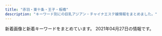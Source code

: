 ```yaml
---
title: "赤羽・東十条・王子・板橋"
description: "キーワード別にの巨乳アジアン・チャイナエステ嬢情報をまとめました。"
---
```


新着画像と新着キーワードをまとめています。
2021年04月27日の情報です。

<DmmAffiliateIns />
<KeywordTable
  shops={
    [
    {
        "url": "https://yumego.tyo.cm/",
        "name": "\u5922\u3054",
        "keywords": {
            "86": 22,
            "88": 11,
            "85": 5,
            "D": 38
        },
        "station": "JR\u5341\u6761\u99c5\u5357\u53e3",
        "img_links": [
            "https://yumego.tyo.cm/images/top.jpg",
            "https://yumego.tyo.cm/images/tit_staff02.png",
            "https://yumego.tyo.cm/images/sp_top.jpg",
            "https://yumego.tyo.cm/photos/sites/83/2020/12/2020120108205582.jpg",
            "https://yumego.tyo.cm/images/room1.jpg",
            "https://yumego.tyo.cm/photos/sites/83/2021/03/2021033013471620.jpg",
            "https://yumego.tyo.cm/images/sp_tit_twitter.png",
            "https://yumego.tyo.cm/images/tit_staff01.png",
            "https://yumego.tyo.cm/images/sp_tit_therapist.png",
            "https://yumego.tyo.cm/images/maining.jpg",
            "https://yumego.tyo.cm/photos/sites/83/2020/12/2020120610415359.jpg",
            "https://yumego.tyo.cm/images/img_tel.png",
            "https://yumego.tyo.cm/images/room3.jpg",
            "https://yumego.tyo.cm/images/tit_twitter.png",
            "https://yumego.tyo.cm/photos/sites/83/2020/12/2020120610415351.jpg",
            "https://yumego.tyo.cm/images/sp_tit_staff02.png",
            "https://yumego.tyo.cm/images/tit_new.png",
            "https://yumego.tyo.cm/images/tit_therapist.png",
            "https://yumego.tyo.cm/images/room4.jpg",
            "https://yumego.tyo.cm/photos/sites/83/2020/12/2020120108205259.jpg",
            "https://yumego.tyo.cm/images/sp_tit_new.png",
            "https://yumego.tyo.cm/images/room2.jpg",
            "https://yumego.tyo.cm/photos/sites/83/2020/12/2020120610415227.jpg",
            "https://yumego.tyo.cm/photos/sites/83/2020/12/2020120802122165.jpg",
            "https://yumego.tyo.cm/photos/sites/83/2020/12/2020120108205393.jpg",
            "https://yumego.tyo.cm/images/sp_tit_staff01.png",
            "https://yumego.tyo.cm/photos/sites/83/2021/02/2021020212253138.jpg"
        ]
    },
    {
        "url": "http://www.goodtime.iesjp.com/",
        "keywords": {
            "D": 6,
            "85": 2,
            "87": 6,
            "\u30bb\u30af\u30b7\u30fc": 3
        },
        "station": "\u8d64\u7fbd\u5ca9\u6df5\u99c52\u756a\u51fa\u53e3",
        "img_links": [
            "http://www.goodtime.iesjp.com/photo_news/upimg/2288060497ed9031e6_0.jpg",
            "http://www.goodtime.iesjp.com/images/m-top-right04.jpg",
            "http://www.goodtime.iesjp.com/photo_news/upimg/39901600bd6533312b_0.jpg",
            "http://www.goodtime.iesjp.com/files/006.jpg",
            "http://www.goodtime.iesjp.com/images/m-top-right02.jpg",
            "http://www.goodtime.iesjp.com/files/001.jpg",
            "http://www.goodtime.iesjp.com/images/call.png",
            "http://www.goodtime.iesjp.com/images/m-top-right01.jpg",
            "http://www.goodtime.iesjp.com/photo_news/upimg/1591860540114b630a_0.jpg",
            "http://www.goodtime.iesjp.com/photo_news/upimg/20911603de0e3ad912_0.jpg",
            "http://www.goodtime.iesjp.com/files/004.jpg",
            "http://www.goodtime.iesjp.com/images/m-top03.jpg",
            "http://www.goodtime.iesjp.com/images/m-top-right03.jpg",
            "http://www.goodtime.iesjp.com/images/m-right.jpg",
            "http://www.goodtime.iesjp.com/images/m-yejiao.jpg",
            "http://www.goodtime.iesjp.com/images/top-left01.jpg",
            "http://www.goodtime.iesjp.com/images/m-left.jpg",
            "http://www.goodtime.iesjp.com/images/m-head.jpg",
            "http://www.goodtime.iesjp.com/photo_news/upimg/6226360739cbd5fa6e_0.jpg",
            "http://www.goodtime.iesjp.com/photo_news/upimg/43415603819cc9fd0d_1.jpg",
            "http://www.goodtime.iesjp.com/photo_news/upimg/529386029caabbb08f_0.jpg",
            "http://www.goodtime.iesjp.com/images/m-top02.jpg",
            "http://www.goodtime.iesjp.com/files/003.jpg"
        ],
        "name": "GOOD TIME"
    },
    {
        "img_links": [
            "http://www.e-baby.work/staff/kumic.jpg",
            "http://www.e-baby.work/img/all/icon2.png",
            "http://www.e-baby.work/staff/rina1.jpg",
            "http://www.e-baby.work/staff/kumi1.jpg",
            "http://www.e-baby.work/img/all/loader.png",
            "http://www.e-baby.work/staff/karen1.jpg",
            "http://www.e-baby.work/staff/maya1.jpg",
            "http://www.e-baby.work/staff/haru1.jpg",
            "http://www.e-baby.work/staff/yuka1.jpg"
        ],
        "url": "http://www.e-baby.work/",
        "keywords": {
            "85": 1,
            "84": 1,
            "E": 2,
            "86": 2,
            "87": 1,
            "C": 1,
            "D": 3,
            "89": 1
        },
        "name": "\u30a2\u30a4\u30ea\u30b9",
        "station": "JR\u8d64\u7fbd\u99c5\u6771\u53e3"
    },
    {
        "img_links": [
            "http://www.l-yuri.work/images/h_line.jpg",
            "http://www.l-yuri.work/staff/aki.jpg",
            "http://www.l-yuri.work/images/staff_t.jpg",
            "http://www.l-yuri.work/images/sys.png",
            "http://www.l-yuri.work/images/head.jpg",
            "http://www.l-yuri.work/images/tg.jpg",
            "http://www.l-yuri.work/images/2.png",
            "http://www.l-yuri.work/images/4.png",
            "http://www.l-yuri.work/images/3.png",
            "http://www.l-yuri.work/images/tel.jpg",
            "http://www.l-yuri.work/staff/rina.jpg",
            "http://www.l-yuri.work/img/emi1.jpg",
            "http://www.l-yuri.work/images/int2.png",
            "http://www.l-yuri.work/images/5.png",
            "http://www.l-yuri.work/staff/miki.jpg",
            "http://www.l-yuri.work/img/kaori1.jpg",
            "http://www.l-yuri.work/images/mobile.jpg",
            "http://www.l-yuri.work/staff/emi.jpg",
            "http://www.l-yuri.work/staff/kaori.jpg",
            "http://www.l-yuri.work/images/s1.png",
            "http://www.l-yuri.work/images/int1.png",
            "http://www.l-yuri.work/img/aki1.jpg",
            "http://www.l-yuri.work/img/miki1.jpg",
            "http://www.l-yuri.work/images/interior_t.jpg",
            "http://www.l-yuri.work/images/1.png",
            "http://www.l-yuri.work/img/rina1.jpg",
            "http://www.l-yuri.work/images/news.png"
        ],
        "name": "\u767e\u5408",
        "keywords": {},
        "url": "http://www.l-yuri.work/",
        "station": "\u84ee\u6839\u99c5\u6771\u53e3"
    },
    {
        "station": "JR\u6771\u5341\u6761\u99c5\u5317\u53e3",
        "keywords": {},
        "url": "https://higashijujo-mensesthe.com/",
        "name": "Love Sea",
        "img_links": [
            "https://higashijujo-mensesthe.com/staff/satomi-l1.jpg",
            "https://higashijujo-mensesthe.com/images/footer-l.png",
            "https://higashijujo-mensesthe.com/room/esthe1.jpg",
            "https://higashijujo-mensesthe.com/menu/gallery.png",
            "https://higashijujo-mensesthe.com/icon/line.png",
            "https://higashijujo-mensesthe.com/images/camp.jpg",
            "https://higashijujo-mensesthe.com/images/header3.png",
            "https://higashijujo-mensesthe.com/room/room-l3.jpg",
            "https://higashijujo-mensesthe.com/staff/runa-l1.jpg",
            "https://higashijujo-mensesthe.com/menu/friend.png",
            "https://higashijujo-mensesthe.com/staff/lime-s1.jpg",
            "https://higashijujo-mensesthe.com/2019/08/10/kimi-s1.jpg",
            "https://higashijujo-mensesthe.com/room/esthe2.jpg",
            "https://higashijujo-mensesthe.com/staff/lime-l1.jpg",
            "https://higashijujo-mensesthe.com/menu/blog.png",
            "https://higashijujo-mensesthe.com/room/esthe3.jpg",
            "https://higashijujo-mensesthe.com/2019/08/22/runa-s1.jpg",
            "https://higashijujo-mensesthe.com/images/footer-r.png",
            "https://higashijujo-mensesthe.com/staff/kimi-s1.jpg",
            "https://higashijujo-mensesthe.com/2019/08/23/satomi-s1.jpg",
            "https://higashijujo-mensesthe.com/staff/runa-s1.jpg",
            "https://higashijujo-mensesthe.com/staff/kimi-l1.jpg",
            "https://higashijujo-mensesthe.com/staff/kimi-l2.jpg",
            "https://higashijujo-mensesthe.com/menu/info.png",
            "https://higashijujo-mensesthe.com/icon/twitter.png",
            "https://higashijujo-mensesthe.com/2020/02/29/lime-s1.jpg",
            "https://higashijujo-mensesthe.com/images/flower.png",
            "https://higashijujo-mensesthe.com/button/staff.png",
            "https://higashijujo-mensesthe.com/icon/yelp.png",
            "https://higashijujo-mensesthe.com/button/home.png",
            "https://higashijujo-mensesthe.com/images/qrcode.png",
            "https://higashijujo-mensesthe.com/menu/home.png",
            "https://higashijujo-mensesthe.com/staff/rika-s1.jpg",
            "https://higashijujo-mensesthe.com/images/main-sp.jpg",
            "https://higashijujo-mensesthe.com/staff/kimi-s2.jpg",
            "https://higashijujo-mensesthe.com/staff/satomi-s1.jpg",
            "https://higashijujo-mensesthe.com/images/main1.jpg",
            "https://higashijujo-mensesthe.com/button/blog.png",
            "https://higashijujo-mensesthe.com/images/clear.png",
            "https://higashijujo-mensesthe.com/2019/10/21/rika-s1.jpg",
            "https://higashijujo-mensesthe.com/room/room-l1.jpg",
            "https://higashijujo-mensesthe.com/room/room-l4.jpg",
            "https://higashijujo-mensesthe.com/room/room-l2.jpg",
            "https://higashijujo-mensesthe.com/icon/facebook.png",
            "https://higashijujo-mensesthe.com/staff/rika-l1.jpg"
        ]
    },
    {
        "img_links": [
            "http://www.crossu.xyz/templets/default/picture/interior_t.jpg",
            "http://www.crossu.xyz/uploads/180620/1-1P62010193X63.jpg",
            "http://www.crossu.xyz/uploads/allimg/180620/1-1P6201013133b.jpg",
            "http://www.crossu.xyz/uploads/180620/1-1P62010154K00.png",
            "http://www.crossu.xyz/uploads/200528/1-20052Q52142229.jpg",
            "http://www.crossu.xyz/uploads/180621/1-1P621101232H4.jpg",
            "http://www.crossu.xyz/uploads/191119/1-19111915043V27.jpg",
            "http://www.crossu.xyz/templets/default/picture/staff_t.jpg",
            "http://www.crossu.xyz/uploads/190924/1-1Z9241056212J.jpg",
            "http://www.crossu.xyz/uploads/191129/1-19112914393CK.jpg",
            "http://www.crossu.xyz/templets/default/picture/rec1.png",
            "http://www.crossu.xyz/uploads/181211/1-1Q2111433162D.jpg",
            "http://www.crossu.xyz/templets/default/picture/head.jpg",
            "http://www.crossu.xyz/templets/default/picture/news.jpg"
        ],
        "station": "JR\u738b\u5b50\u99c5\u5317\u53e3",
        "url": "http://www.crossu.xyz/",
        "keywords": {
            "\u30bb\u30af\u30b7\u30fc": 5
        },
        "name": "\u685c\u306e\u604b"
    },
    {
        "name": "\u6211\u304c\u5bb6",
        "station": "JR\u738b\u5b50\u99c5\u4e2d\u592e\u53e3",
        "keywords": {
            "86": 5,
            "83": 5,
            "85": 10,
            "C": 11,
            "D": 20
        },
        "img_links": [
            "https://wagaya.xyz.mn/photos/sites/56/2021/04/2021040506054956.jpg",
            "https://wagaya.xyz.mn/images/s_news.png",
            "https://wagaya.xyz.mn/images/s_staff.png",
            "https://wagaya.xyz.mn/images/top.jpg",
            "https://wagaya.xyz.mn/photos/sites/56/2021/04/2021041205512961.jpg",
            "https://wagaya.xyz.mn/photos/sites/56/2021/04/2021041205512892.jpg",
            "https://wagaya.xyz.mn/images/nbj1.png",
            "https://wagaya.xyz.mn/photos/sites/56/2021/04/202104050602539.jpg",
            "https://wagaya.xyz.mn/images/mobile.jpg"
        ],
        "url": "https://wagaya.xyz.mn/"
    },
    {
        "station": "JR\u8d64\u7fbd\u99c5\u5357\u53e3",
        "img_links": [
            "http://lastpara.net/image/cast/cast_259_1_l.jpg",
            "http://lastpara.net/image/cast/cast_286_1_l.jpg",
            "http://lastpara.net/img/news-ttl.jpg",
            "http://lastpara.net/image/cast/cast_262_1_l.jpg",
            "http://lastpara.net/image/cast/cast_263_1_l.jpg",
            "http://lastpara.net/img/event/camp_top_02.jpg",
            "http://lastpara.net/image/cast/cast_263_1_s.jpg",
            "http://lastpara.net/image/cast/cast_286_1_s.jpg",
            "http://lastpara.net/image/cast/cast_261_1_l.jpg",
            "http://lastpara.net/image/cast/cast_255_1_l.jpg",
            "http://lastpara.net/image/cast/cast_287_1_s.jpg",
            "http://lastpara.net/image/cast/cast_256_1_s.jpg",
            "http://lastpara.net/image/cast/cast_256_1_l.jpg",
            "http://lastpara.net/image/cast/cast_259_1_s.jpg",
            "http://lastpara.net/image/cast/cast_265_1_l.jpg",
            "http://lastpara.net/image/cast/cast_287_1_l.jpg",
            "http://lastpara.net/image/cast/cast_265_1_s.jpg",
            "http://lastpara.net/img/recuit.png"
        ],
        "url": "http://lastpara.net/",
        "name": "Last Paradise \uff5e\u30e9\u30b9\u30c8\u30d1\u30e9\u30c0\u30a4\u30b9\uff5e",
        "keywords": {
            "86": 4,
            "85": 9,
            "84": 4,
            "90": 2
        }
    },
    {
        "keywords": {},
        "name": "Only one \uff5e\u30aa\u30f3\u30ea\u30fc\u30ef\u30f3\uff5e",
        "url": "http://www.roserelaxation.info/",
        "station": "JR\u8d64\u7fbd\u99c5\u5357\u53e3",
        "img_links": [
            "http://www.roserelaxation.info/upload/201807/thumb_dis/1531195952.jpg",
            "http://www.roserelaxation.info/upload/201807/thumb/1531195952.jpg",
            "http://www.roserelaxation.info/upload/202007/thumb/1594636355.jpg",
            "http://www.roserelaxation.info/upload/202007/thumb/1594636246.jpg",
            "http://www.roserelaxation.info/upload/201708/1502280972.jpg",
            "http://www.roserelaxation.info/upload/201801/1517150493.jpg",
            "http://www.roserelaxation.info/upload/201712/thumb/1512155748.jpg",
            "http://www.roserelaxation.info/upload/201807/1531195547.jpg",
            "http://www.roserelaxation.info/upload/201712/thumb_dis/1512155748.jpg",
            "http://www.roserelaxation.info/upload/images/20170706_091357.jpg",
            "http://www.roserelaxation.info/upload/202008/1598846272.jpg",
            "http://www.roserelaxation.info/upload/201707/1499300573.jpg",
            "http://www.roserelaxation.info/upload/202007/thumb_dis/1594636355.jpg",
            "http://www.roserelaxation.info/upload/images/20170613_104732.jpg",
            "http://www.roserelaxation.info/upload/201807/thumb_dis/1531195547.jpg",
            "http://www.roserelaxation.info/upload/images/20170525_102731.jpg",
            "http://www.roserelaxation.info/upload/201712/1512155748.jpg",
            "http://www.roserelaxation.info/upload/202007/thumb/1594636684.jpg",
            "http://www.roserelaxation.info/upload/202007/thumb_dis/1594636322.jpg",
            "http://www.roserelaxation.info/upload/images/20171206_132823.jpg",
            "http://www.roserelaxation.info/upload/202007/1594636355.jpg",
            "http://www.roserelaxation.info/upload/images/20171214_032900.jpg",
            "http://www.roserelaxation.info/upload/201807/thumb_dis/1531197286.jpg",
            "http://www.roserelaxation.info/upload/201808/thumb_dis/1535596152.jpg",
            "http://www.roserelaxation.info/upload/201801/thumb_dis/1517150493.jpg",
            "http://www.roserelaxation.info/upload/images/20171206_132851.jpg",
            "http://www.roserelaxation.info/upload/201807/thumb/1531195547.jpg",
            "http://www.roserelaxation.info/upload/images/20171206_133002.jpg",
            "http://www.roserelaxation.info/upload/201801/thumb/1517150493.jpg",
            "http://www.roserelaxation.info/upload/202007/1594636684.jpg",
            "http://www.roserelaxation.info/upload/202007/thumb_dis/1594636684.jpg",
            "http://www.roserelaxation.info/upload/201807/1531197286.jpg",
            "http://www.roserelaxation.info/upload/201708/thumb_dis/1502280972.jpg",
            "http://www.roserelaxation.info/upload/202007/thumb_dis/1594636246.jpg",
            "http://www.roserelaxation.info/upload/201807/1531195952.jpg",
            "http://www.roserelaxation.info/upload/202007/1594636246.jpg",
            "http://www.roserelaxation.info/upload/images/20171206_132919.jpg"
        ]
    },
    {
        "name": "Jessica",
        "url": "http://minming.work/",
        "keywords": {
            "D": 3,
            "88": 1,
            "86": 2
        },
        "station": "\u9ad8\u5cf6\u5e73\u99c5",
        "img_links": [
            "http://minming.work/uploads/210405/1-2104051H4034V.jpg",
            "http://minming.work/uploads/allimg/210222/1-2102221K144L3.png",
            "http://minming.work/uploads/210405/1-2104051H21N45.jpg",
            "http://minming.work/uploads/210405/1-2104051H30X20.jpg"
        ]
    },
    {
        "keywords": {
            "E": 3,
            "86": 2,
            "84": 1,
            "87": 1,
            "85": 12,
            "88": 2,
            "D": 5,
            "C": 17
        },
        "station": "JR\u8d64\u7fbd\u99c5\u6771\u53e3",
        "img_links": [
            "http://ka-en.work/img/head.jpg",
            "http://ka-en.work/sp/img/acc4.jpg",
            "http://ka-en.work/img/botton3.jpg",
            "http://ka-en.work/sp/img/p-10.jpg",
            "http://ka-en.work/img/s6.jpg",
            "http://ka-en.work/sp/img/p-4.jpg",
            "http://ka-en.work/img/acc1.jpg",
            "http://ka-en.work/sp/img/st7.jpg",
            "http://ka-en.work/sp/img/p-9.jpg",
            "http://ka-en.work/img/st8.jpg",
            "http://ka-en.work/img/s9.jpg",
            "http://ka-en.work/sp/img/sys.jpg",
            "http://ka-en.work/img/s4.jpg",
            "http://ka-en.work/sp/img/st6.jpg",
            "http://ka-en.work/sp/img/st1.jpg",
            "http://ka-en.work/sp/img/kanban.jpg",
            "http://ka-en.work/img/acc5.jpg",
            "http://ka-en.work/img/botton4.jpg",
            "http://ka-en.work/sp/img/st4.jpg",
            "http://ka-en.work/img/st6.jpg",
            "http://ka-en.work/sp/img/tel.jpg",
            "http://ka-en.work/img/st10.jpg",
            "http://ka-en.work/sp/img/time.jpg",
            "http://ka-en.work/img/st3.jpg",
            "http://ka-en.work/sp/img/t-r.jpg",
            "http://ka-en.work/sp/img/acc2.jpg",
            "http://ka-en.work/sp/img/botton.jpg",
            "http://ka-en.work/sp/img/st10.jpg",
            "http://ka-en.work/sp/img/pic.jpg",
            "http://ka-en.work/sp/img/cam.jpg",
            "http://ka-en.work/img/st9.jpg",
            "http://ka-en.work/sp/img/t-s.jpg",
            "http://ka-en.work/sp/img/acc1.jpg",
            "http://ka-en.work/img/s10.jpg",
            "http://ka-en.work/sp/img/t-t.jpg",
            "http://ka-en.work/sp/img/acc3.jpg",
            "http://ka-en.work/img/s3.jpg",
            "http://ka-en.work/img/botton.jpg",
            "http://ka-en.work/sp/img/info.jpg",
            "http://ka-en.work/sp/img/st2.jpg",
            "http://ka-en.work/img/fla-1.jpg",
            "http://ka-en.work/img/acc2.jpg",
            "http://ka-en.work/img/botton2.jpg",
            "http://ka-en.work/img/botton6.jpg",
            "http://ka-en.work/sp/img/st3.jpg",
            "http://ka-en.work/sp/img/tit.jpg",
            "http://ka-en.work/img/fla-3.jpg",
            "http://ka-en.work/img/acc4.jpg",
            "http://ka-en.work/img/mo.png",
            "http://ka-en.work/img/s2.jpg",
            "http://ka-en.work/img/st4.jpg",
            "http://ka-en.work/sp/img/st9.jpg",
            "http://ka-en.work/img/acc3.jpg",
            "http://ka-en.work/img/st1.jpg",
            "http://ka-en.work/img/botton5.jpg",
            "http://ka-en.work/sp/img/acc5.jpg",
            "http://ka-en.work/img/st2.jpg",
            "http://ka-en.work/sp/img/add.jpg",
            "http://ka-en.work/sp/img/t-o.jpg",
            "http://ka-en.work/img/s7.jpg",
            "http://ka-en.work/sp/img/pc.jpg",
            "http://ka-en.work/sp/img/st8.jpg",
            "http://ka-en.work/img/foot.jpg",
            "http://ka-en.work/sp/img/t-a.jpg",
            "http://ka-en.work/img/kanban.jpg",
            "http://ka-en.work/img/st7.jpg",
            "http://ka-en.work/img/fla-2.jpg"
        ],
        "url": "http://ka-en.work/",
        "name": "\u83ef\u8276"
    },
    {
        "name": "\u30c0\u30fc\u30ea\u30f3",
        "url": "http://angel-aroma.net/",
        "station": "JR\u8d64\u7fbd\u99c5\u6771\u53e3",
        "img_links": [
            "http://angel-aroma.net/img/sta3.jpg",
            "http://angel-aroma.net/img/m2.jpg",
            "http://angel-aroma.net/img/m1.jpg",
            "http://angel-aroma.net/img/m10.jpg",
            "http://angel-aroma.net/img/m4.jpg",
            "http://angel-aroma.net/img/sta5.jpg",
            "http://angel-aroma.net/img/sta2.jpg",
            "http://angel-aroma.net/img/m20.jpg",
            "http://angel-aroma.net/img/no.png",
            "http://angel-aroma.net/img/qr.jpg",
            "http://angel-aroma.net/img/m5.jpg",
            "http://angel-aroma.net/img/m3.jpg",
            "http://angel-aroma.net/img/m30.jpg",
            "http://angel-aroma.net/img/sta6.jpg",
            "http://angel-aroma.net/img/m6.jpg",
            "http://angel-aroma.net/img/stafft.jpg",
            "http://angel-aroma.net/img/sta1.jpg",
            "http://angel-aroma.net/img/top.jpg"
        ],
        "keywords": {
            "87": 2,
            "86": 4,
            "84": 2,
            "82": 2
        }
    },
    {
        "name": "\u56de\u697d\u82d1",
        "url": "https://nippori-massage.com/",
        "keywords": {},
        "station": "\u5c3e\u4e45\u99c5",
        "img_links": [
            "https://nippori-massage.com/staff/sakura-l1.jpg",
            "https://nippori-massage.com/staff/yui-s1.jpg",
            "https://nippori-massage.com/room/room-l4.jpg",
            "https://nippori-massage.com/icon/line.png",
            "https://nippori-massage.com/icon/yelp.png",
            "https://nippori-massage.com/images/qrcode.png",
            "https://nippori-massage.com/staff/sakura-s1.jpg",
            "https://nippori-massage.com/footer/footer-staff.png",
            "https://nippori-massage.com/images/main1.jpg",
            "https://nippori-massage.com/mens-esthe/2021/04/27/yui-s1.jpg",
            "https://nippori-massage.com/room/room-l1.jpg",
            "https://nippori-massage.com//icon/facebook.png",
            "https://nippori-massage.com/mens-esthe/2021/04/15/sakura-s1.jpg",
            "https://nippori-massage.com/staff/yui-l1.jpg",
            "https://nippori-massage.com/images/line_friend.png",
            "https://nippori-massage.com/images/esthe1.jpg",
            "https://scdn.line-apps.com/n/line_add_friends/btn/ja.png",
            "https://nippori-massage.com/images/main-sp.jpg",
            "https://nippori-massage.com/images/esthe3.jpg",
            "https://nippori-massage.com/images/esthe4.jpg",
            "https://nippori-massage.com/images/header3.png",
            "https://nippori-massage.com/images/esthe2.jpg",
            "https://nippori-massage.com/images/clear.png",
            "https://nippori-massage.com/icon/twitter.png",
            "https://nippori-massage.com/line/line-qr.png",
            "https://nippori-massage.com/room/room-l2.jpg",
            "https://nippori-massage.com/line/10min-coupon.png",
            "https://nippori-massage.com/images/obi.jpg",
            "https://nippori-massage.com/room/room-l3.jpg",
            "https://nippori-massage.com/icon/facebook.png",
            "https://nippori-massage.com/footer/footer-line.png",
            "https://nippori-massage.com/footer/footer-tel.png"
        ]
    },
    {
        "img_links": [
            "http://www.darling.esjp.info/img/nav-005.png",
            "http://www.darling.esjp.info/img/nav-003.png",
            "http://www.darling.esjp.info/img/nav-001.png",
            "http://www.darling.esjp.info/img/tel.png",
            "http://www.darling.esjp.info/files/008.jpg",
            "http://www.darling.esjp.info/files/002.jpg",
            "http://www.darling.esjp.info/img/stt.jpg",
            "http://www.darling.esjp.info/img/nav-004.png",
            "http://www.darling.esjp.info/files/007.jpg",
            "http://www.darling.esjp.info/img/top01.png",
            "http://www.darling.esjp.info/img/nav-002.png",
            "http://www.darling.esjp.info/files/001.jpg",
            "http://www.darling.esjp.info/img/stb.jpg",
            "http://www.darling.esjp.info/files/003.jpg",
            "http://www.darling.esjp.info/img/nav-006.png"
        ],
        "keywords": {
            "D": 5,
            "87": 4,
            "86": 1
        },
        "name": "Darling \uff5e\u30c0\u30fc\u30ea\u30f3\uff5e",
        "url": "http://www.darling.esjp.info/",
        "station": "JR\u8d64\u7fbd\u99c5\u5357\u53e3"
    },
    {
        "name": "\u767e\u5408",
        "station": "JR\u6771\u5341\u6761\u99c5\u5317\u53e3",
        "url": "http://yuri.msa.jp/",
        "keywords": {
            "84": 3,
            "85": 3,
            "83": 3,
            "86": 3
        },
        "img_links": [
            "http://yuri.msa.jp/images/staff_01.jpg",
            "http://yuri.msa.jp/layer/images/top/top_08.png",
            "http://yuri.msa.jp/layer/images/top.jpg",
            "http://yuri.msa.jp/images/staff_02.jpg",
            "http://yuri.msa.jp/images/staff_06.jpg",
            "http://yuri.msa.jp/images/1.jpg",
            "http://yuri.msa.jp/layer/images/top/top_04.jpg",
            "http://yuri.msa.jp/images/top1.jpg",
            "http://yuri.msa.jp/images/staff_bj1.png",
            "http://yuri.msa.jp/layer/images/top/top_01.jpg",
            "http://yuri.msa.jp/layer/images/top/top_03.jpg",
            "http://yuri.msa.jp/images/s_info.png",
            "http://yuri.msa.jp/images/ser1.jpg",
            "http://yuri.msa.jp/images/ser2.jpg",
            "http://yuri.msa.jp/images/s_service.png",
            "http://yuri.msa.jp/layer/images/top/top_05.jpg",
            "http://yuri.msa.jp/images/staff_04.jpg",
            "http://yuri.msa.jp/images/staff_03.jpg",
            "http://yuri.msa.jp/images/staff_bj4.png",
            "http://yuri.msa.jp/images/ser4.jpg",
            "http://yuri.msa.jp/images/wenzi-staff.png",
            "http://yuri.msa.jp/layer/images/top/top_06.jpg",
            "http://yuri.msa.jp/images/top2.jpg",
            "http://yuri.msa.jp/images/ser3.jpg",
            "http://yuri.msa.jp/layer/images/top/top_02.jpg",
            "http://yuri.msa.jp/images/info.png"
        ]
    },
    {
        "url": "http://oji.pink/",
        "name": "\u7f8e\u5065",
        "station": "JR\u738b\u5b50\u99c5\u5317\u53e3",
        "keywords": {
            "C": 15
        },
        "img_links": [
            "http://oji.pink/images/new1.jpg",
            "http://oji.pink/images/g1.jpg",
            "http://oji.pink/images/r2.jpg",
            "http://oji.pink/images/zi_link.png",
            "http://oji.pink/images/1.png",
            "http://oji.pink/images/mobile.jpg",
            "http://oji.pink/images/top.jpg",
            "http://oji.pink/images/3.png",
            "http://oji.pink/images/zi_staff.png",
            "http://oji.pink/images/g0.jpg",
            "http://oji.pink/images/g2.jpg",
            "http://oji.pink/images/r3.jpg",
            "http://oji.pink/images/r4.jpg",
            "http://oji.pink/images/aki.jpg",
            "http://oji.pink/images/r1.jpg",
            "http://oji.pink/images/g7.jpg",
            "http://oji.pink/images/g5.jpg",
            "http://oji.pink/images/yuki.jpg"
        ]
    },
    {
        "url": "http://flower.este88.com/",
        "keywords": {},
        "name": "Flower",
        "img_links": [
            "http://flower.este88.com/images/m05.jpg",
            "http://flower.este88.com/gals/riri1.jpg",
            "http://flower.este88.com/images/m04.jpg",
            "http://flower.este88.com/gals/haruka1.jpg",
            "http://flower.este88.com/images/m02.jpg",
            "http://flower.este88.com/images/img1.jpg",
            "http://flower.este88.com/images/m03.jpg",
            "http://flower.este88.com/i/images/access6.jpg",
            "http://flower.este88.com/gals/yuuna1.jpg",
            "http://flower.este88.com/i/images/access2.jpg",
            "http://flower.este88.com/images/dot.png",
            "http://flower.este88.com/images/m01.jpg",
            "http://flower.este88.com/i/images/access5.jpg",
            "http://flower.este88.com/images/kp01.jpg",
            "http://flower.este88.com/i/images/access7.jpg",
            "http://flower.este88.com/i/images/access3.jpg",
            "http://flower.este88.com/gals/erika1.jpg",
            "http://flower.este88.com/gals/emi1.jpg",
            "http://flower.este88.com/gals/moe1.jpg",
            "http://flower.este88.com/i/images/access1.jpg",
            "http://flower.este88.com/i/images/access4.jpg"
        ],
        "station": "JR\u8d64\u7fbd\u99c5\u5357\u53e3"
    },
    {
        "img_links": [],
        "name": "\u3084\u3059\u3089\u304e",
        "url": "http://tenpo5.iest.info/",
        "keywords": {},
        "station": "JR\u738b\u5b50\u99c5\u5317\u53e3"
    },
    {
        "keywords": {
            "D": 2,
            "86": 2
        },
        "station": "JR\u6771\u5341\u6761\u99c5\u5317\u53e3",
        "url": "http://shanshan-esthe.com/",
        "name": "\u9999\u9999",
        "img_links": [
            "http://shanshan-esthe.com/img/no.png",
            "http://shanshan-esthe.com/img/sta14.jpg",
            "http://shanshan-esthe.com/img/st14.jpg",
            "http://shanshan-esthe.com/img/sta0.jpg",
            "http://shanshan-esthe.com/img/st16.jpg"
        ]
    },
    {
        "name": "Cocosia \uff5e\u30b3\u30b3\u30b7\u30a2\uff5e",
        "url": "http://www.cocosia.work/",
        "station": "JR\u8d64\u7fbd\u99c5\u897f\u53e3",
        "img_links": [
            "http://www.cocosia.work/img/int1.jpg",
            "http://www.cocosia.work/img/bn_howto.jpg",
            "http://www.cocosia.work/staff/mao1.jpg",
            "http://www.cocosia.work/staff/hina.jpg",
            "http://www.cocosia.work/img/int2_sp.jpg",
            "http://www.cocosia.work/staff/riya.jpg",
            "http://www.cocosia.work/img/concept.jpg",
            "http://www.cocosia.work/staff/mika.jpg",
            "http://www.cocosia.work/staff/mika1.jpg",
            "http://www.cocosia.work/staff/hina1.jpg",
            "http://www.cocosia.work/img/int2.jpg",
            "http://www.cocosia.work/staff/rea.jpg",
            "http://www.cocosia.work/staff/mao.jpg",
            "http://www.cocosia.work/img/int3.jpg",
            "http://www.cocosia.work/staff/rea1.jpg",
            "http://www.cocosia.work/img/bn_contact.jpg",
            "http://www.cocosia.work/img/bn_contact_sp.jpg",
            "http://www.cocosia.work/img/bn_howto_sp.jpg",
            "http://www.cocosia.work/img/header_info.png",
            "http://www.cocosia.work/img/i_tel.png",
            "http://www.cocosia.work/img/int3_sp.jpg",
            "http://www.cocosia.work/img/int1_sp.jpg",
            "http://www.cocosia.work/staff/yuyu1.jpg",
            "http://www.cocosia.work/staff/riya1.jpg",
            "http://www.cocosia.work/staff/yuyu.jpg",
            "http://www.cocosia.work/img/concept_sp.jpg"
        ],
        "keywords": {
            "86": 8,
            "C": 15,
            "D": 10,
            "85": 2,
            "E": 6,
            "87": 6
        }
    },
    {
        "station": "JR\u8d64\u7fbd\u99c5",
        "img_links": [
            "http://kissyourelax.xyz/uploads/200929/1-200929125H1111.jpg",
            "http://kissyourelax.xyz/uploads/190422/1-1Z42214343N22.jpg",
            "http://kissyourelax.xyz/uploads/190802/1-1ZP20P930U4.jpg",
            "http://kissyourelax.xyz/uploads/190422/1-1Z422143352a6.jpg",
            "http://kissyourelax.xyz/uploads/190712/1-1ZG2111A3147.jpg",
            "http://kissyourelax.xyz/uploads/191129/1-191129154603T5.jpg",
            "http://kissyourelax.xyz/uploads/190514/1-1Z5140R044351.jpg",
            "http://kissyourelax.xyz/uploads/190514/1-1Z5140R02A31.jpg",
            "http://kissyourelax.xyz/uploads/190920/1-1Z9200Z645220.jpg",
            "http://kissyourelax.xyz/uploads/190712/1-1ZG2111F3448.jpg",
            "http://kissyourelax.xyz/uploads/190625/1-1Z625203Q3N2.jpg",
            "http://kissyourelax.xyz/uploads/191213/1-19121315493M58.jpg",
            "http://kissyourelax.xyz/uploads/190426/1-1Z4261G221600.jpg",
            "http://kissyourelax.xyz/uploads/200812/1-200Q212540D24.jpg",
            "http://kissyourelax.xyz/uploads/190426/1-1Z4261G229208.jpg",
            "http://kissyourelax.xyz/uploads/190422/1-1Z422144244F3.jpg",
            "http://kissyourelax.xyz/uploads/190426/1-1Z4261G1591I.jpg",
            "http://kissyourelax.xyz/uploads/200812/1-200Q2125423452.jpg",
            "http://kissyourelax.xyz/uploads/191213/1-1912131550052E.jpg",
            "http://kissyourelax.xyz/uploads/200929/1-200929125F62K.jpg",
            "http://kissyourelax.xyz/uploads/190625/1-1Z625204313L6.jpg",
            "http://kissyourelax.xyz/img/botton.jpg",
            "http://kissyourelax.xyz/img/s0.png",
            "http://kissyourelax.xyz/uploads/190802/1-1ZP20P91YN.jpg"
        ],
        "name": "Kiss you",
        "keywords": {},
        "url": "http://kissyourelax.xyz/"
    },
    {
        "img_links": [],
        "name": "Aroma Dream \uff5e\u30a2\u30ed\u30de\u30c9\u30ea\u30fc\u30e0\uff5e",
        "url": "https://dream.ests.jp/",
        "keywords": {},
        "station": "JR\u8d64\u7fbd\u99c5\u6771\u53e3"
    },
    {
        "name": "FLOWER",
        "station": "JR\u8d64\u7fbd\u99c5\u5357\u6539\u672d\u53e3(\u6771)",
        "keywords": {
            "\u30bb\u30af\u30b7\u30fc": 6,
            "98": 1,
            "89": 3,
            "88": 3,
            "87": 3
        },
        "img_links": [
            "http://esthe-japan.work/flower/upload/202004/1588153474.png"
        ],
        "url": "http://esthe-japan.work/flower/"
    },
    {
        "name": "\u5fc3\u697d",
        "station": "JR\u8d64\u7fbd\u99c5\u6771\u53e3",
        "img_links": [
            "https://www.sinraku.work/images/sys.png",
            "https://www.sinraku.work/staff/rina.jpg",
            "https://www.sinraku.work/images/tg.png",
            "https://www.sinraku.work/staff/miho.jpg",
            "https://www.sinraku.work/images/rec.jpg",
            "https://www.sinraku.work/img/miho1.jpg",
            "https://www.sinraku.work/images/menu/interior.png",
            "https://www.sinraku.work/images/news.jpg",
            "https://www.sinraku.work/staff/kai.jpg",
            "https://www.sinraku.work/images/tel.png",
            "https://www.sinraku.work/img/kai1.jpg",
            "https://www.sinraku.work/images/menu/top.png",
            "https://www.sinraku.work/images/interior_t.jpg",
            "https://www.sinraku.work/images/int1.jpg",
            "https://www.sinraku.work/images/int2.png",
            "https://www.sinraku.work/images/staff_t.jpg",
            "https://www.sinraku.work/staff/koko.jpg",
            "https://www.sinraku.work/images/time.jpg",
            "https://www.sinraku.work/images/menu/staff.png",
            "https://www.sinraku.work/img/rina1.jpg",
            "https://www.sinraku.work/img/koko1.jpg"
        ],
        "url": "https://www.sinraku.work/",
        "keywords": {}
    }
]
}
/>
<DmmAffiliateScript />
